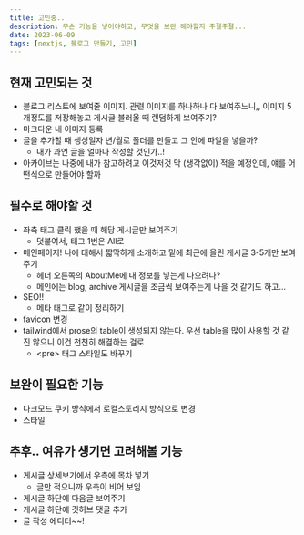 ```yaml
---
title: 고민중..
description: 무슨 기능을 넣어야하고, 무엇을 보완 해야할지 주절주절...
date: 2023-06-09
tags: [nextjs, 블로그 만들기, 고민]
---
```


## 현재 고민되는 것
- 블로그 리스트에 보여줄 이미지. 관련 이미지를 하나하나 다 보여주느니,, 이미지 5개정도를 저장해놓고 게시글 불러올 때 랜덤하게 보여주기?
- 마크다운 내 이미지 등록
- 글을 추가할 때 생성일자 년/월로 폴더를 만들고 그 안에 파일을 넣을까?
  - 내가 과연 글을 얼마나 작성할 것인가..!
- 아카이브는 나중에 내가 참고하려고 이것저것 막 (생각없이) 적을 예정인데, 얘를 어떤식으로 만들어야 할까

## 필수로 해야할 것
- 좌측 태그 클릭 했을 때 해당 게시글만 보여주기
  - 덧붙여서, 태그 1번은 All로
- 메인페이지! 나에 대해서 짧막하게 소개하고 밑에 최근에 올린 게시글 3-5개만 보여주기
  - 헤더 오른쪽의 AboutMe에 내 정보를 넣는게 나으려나? 
  - 메인에는 blog, archive 게시글을 조금씩 보여주는게 나을 것 같기도 하고...
- SEO!!
  - 메타 태그로 같이 정리하기
- favicon 변경
- tailwind에서 prose의 table이 생성되지 않는다. 우선 table을 많이 사용할 것 같진 않으니 이건 천천히 해결하는 걸로
  - \<pre> 태그 스타일도 바꾸기

## 보완이 필요한 기능
- 다크모드 쿠키 방식에서 로컬스토리지 방식으로 변경
- 스타일

## 추후.. 여유가 생기면 고려해볼 기능
- 게시글 상세보기에서 우측에 목차 넣기
  - 글만 적으니까 우측이 비어 보임
- 게시글 하단에 다음글 보여주기
- 게시글 하단에 깃허브 댓글 추가
- 글 작성 에디터~~!
